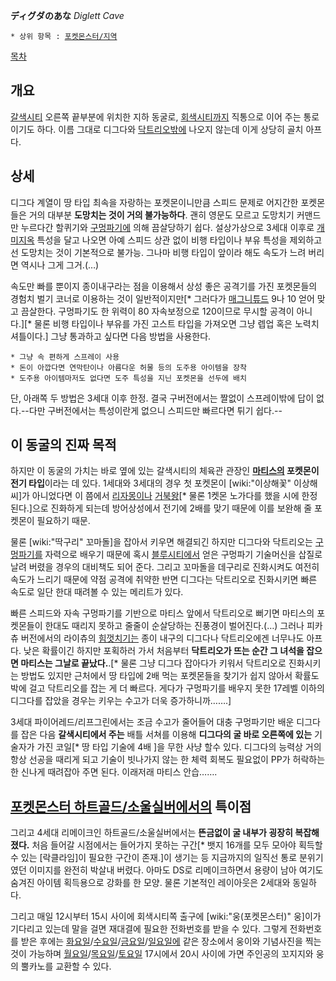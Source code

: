 '''ディグダのあな''' ''Diglett Cave''

 * 상위 항목 : [[포켓몬스터/지역]]

[[목차]]

== 개요 ==
[[갈색시티]] 오른쪽 끝부분에 위치한 지하 동굴로, [[회색시티]]까지 직통으로 이어 주는 통로이기도 하다. 이름 그대로 디그다와 [[닥트리오]]밖에 나오지 않는데 이게 상당히 골치 아프다.

== 상세 ==
디그다 계열이 땅 타입 최속을 자랑하는 포켓몬이니만큼 스피드 문제로 어지간한 포켓몬들은 거의 대부분 '''도망치는 것이 거의 불가능하다'''. 괜히 영문도 모르고 도망치기 커맨드만 누르다간 할퀴기와 [[구멍파기]]에 의해 끔살당하기 쉽다. 설상가상으로 3세대 이후로 [[개미지옥]] 특성을 달고 나오면 아예 스피드 상관 없이 비행 타입이나 부유 특성을 제외하고선 도망치는 것이 기본적으로 불가능. 그나마 비행 타입이 앞이라 해도 속도가 느려 버리면 역시나 그게 그거.(…)

속도만 빠를 뿐이지 종이내구라는 점을 이용해서 상성 좋은 공격기를 가진 포켓몬들의 경험치 벌기 코너로 이용하는 것이 일반적이지만[* 그러다가 [[매그니튜드]] 9나 10 얻어 맞고 끔살한다. 구멍파기도 한 위력이 80 자속보정으로 120이므로 무시할 공격이 아니다.][* 물론 비행 타입이나 부유를 가진 고스트 타입을 가져오면 그냥 렙업 혹은 노력치셔틀이다.] 그냥 통과하고 싶다면 다음 방법을 사용한다.

 * 그냥 속 편하게 스프레이 사용
 * 돈이 아깝다면 연막탄이나 아름다운 허물 등의 도주용 아이템을 장착
 * 도주용 아이템마저도 없다면 도주 특성을 지닌 포켓몬을 선두에 배치

단, 아래쪽 두 방법은 3세대 이후 한정. 결국 구버전에서는 짤없이 스프레이밖에 답이 없다.--다만 구버전에서는 특성이란게 없으니 스피드만 빠르다면 튀기 쉽다.--

== 이 동굴의 진짜 목적 ==
하지만 이 동굴의 가치는 바로 옆에 있는 갈색시티의 체육관 관장인 '''[[마티스]]의 포켓몬이 전기 타입'''이라는 데 있다. 1세대와 3세대의 경우 첫 포켓몬이 [wiki:"이상해꽃" 이상해씨]가 아니었다면 이 쯤에서 [[리자몽]]이나 [[거북왕]][* 물론 1켓몬 노가다를 했을 시에 한정된다.]으로 진화하게 되는데 방어상성에서 전기에 2배를 맞기 때문에 이를 보완해 줄 포켓몬이 필요하기 때문.

물론 [wiki:"딱구리" 꼬마돌]을 잡아서 키우면 해결되긴 하지만 디그다와 닥트리오는 [[구멍파기]]를 자력으로 배우기 때문에 혹시 [[블루시티]]에서 얻은 구멍파기 기술머신을 삽질로 날려 버렸을 경우의 대비책도 되어 준다. 그리고 꼬마돌을 데구리로 진화시켜도 여전히 속도가 느리기 때문에 약점 공격에 취약한 반면 디그다는 닥트리오로 진화시키면 빠른 속도로 일단 한대 때려볼 수 있는 메리트가 있다.

빠른 스피드와 자속 구멍파기를 기반으로 마티스 앞에서 닥트리오로 뻐기면 마티스의 포켓몬들이 한대도 때리지 못하고 줄줄이 순살당하는 진풍경이 벌어진다.(…) 그러나 피카츄 버전에서의 라이츄의 [[힘껏치기]]는 종이 내구의 디그다나 닥트리오에겐 너무나도 아프다. 낮은 확률이긴 하지만 포획하러 가서 처음부터 '''닥트리오가 뜨는 순간 그 녀석을 잡으면 마티스는 그날로 끝났다.'''.[* 물론 그냥 디그다 잡아다가 키워서 닥트리오로 진화시키는 방법도 있지만 근처에서 땅 타입에 2배 먹는 포켓몬들을 찾기가 쉽지 않아서 확률도박에 걸고 닥트리오를 잡는 게 더 빠르다. 게다가 구멍파기를 배우지 못한 17레벨 이하의 디그다를 잡았을 경우는 키우는 수고가 더욱 증가하니까…….]

3세대 파이어레드/리프그린에서는 조금 수고가 줄어들어 대충 구멍파기만 배운 디그다를 잡은 다음 '''갈색시티에서 주는''' 배틀 서쳐를 이용해 '''디그다의 굴 바로 오른쪽에 있는''' 기술자가 가진 코일[* 땅 타입 기술에 4배 ]을 무한 사냥 할수 있다. 디그다의 능력상 거의 항상 선공을 때리게 되고 기술이 빗나가지 않는 한 체력 회복도 필요없이 PP가 허락하는 한 신나게 때려잡아 주면 된다. 이래저래 마티스 안습…….

== [[포켓몬스터 하트골드/소울실버]]에서의 특이점 ==
그리고 4세대 리메이크인 하트골드/소울실버에서는 '''뜬금없이 굴 내부가 굉장히 복잡해졌다.''' 처음 들어갈 시점에서는 들어가지 못하는 구간[* 뱃지 16개를 모두 모아야 획득할 수 있는 [락클라임]이 필요한 구간이 존재.]이 생기는 등 지금까지의 일직선 통로 분위기였던 이미지를 완전히 박살내 버렸다. 아마도 DS로 리메이크하면서 용량이 남아 여기도 숨겨진 아이템 획득용으로 강화를 한 모양. 물론 기본적인 레이아웃은 2세대와 동일하다.

그리고 매일 12시부터 15시 사이에 회색시티쪽 출구에 [wiki:"웅(포켓몬스터)" 웅]이가 기다리고 있는데 말을 걸면 재대결에 필요한 전화번호를 받을 수 있다. 그렇게 전화번호를 받은 후에는 [[화요일]]/[[수요일]]/[[금요일]]/[[일요일]]에 같은 장소에서 웅이와 기념사진을 찍는 것이 가능하며 [[월요일]]/[[목요일]]/[[토요일]] 17시에서 20시 사이에 가면 주인공의 꼬지지와 웅의 뿔카노를 교환할 수 있다. 
